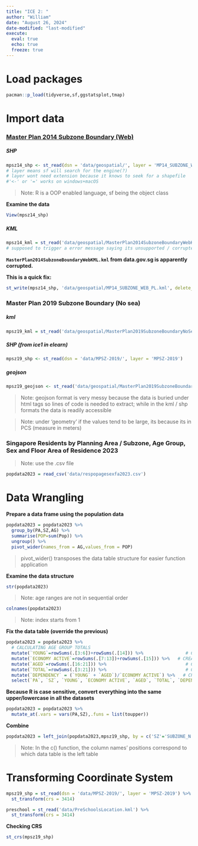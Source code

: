 ```yaml
---
title: "ICE 2: "
author: "William"
date: "August 26, 2024"
date-modified: "last-modified"
execute: 
  eval: true
  echo: true
  freeze: true
---
```


# Load packages

```r
pacman::p_load(tidyverse,sf,ggstatsplot,tmap)
```

# Import data

### [**Master Plan 2014 Subzone Boundary (Web)**](https://beta.data.gov.sg/datasets?query=Master+Plan+2014+Subzone+Boundary+%28Web%29&resultId=d_5cb80a95445f236737f6bc2bfe5f159d)

##### **SHP**

```r
mpsz14_shp <- st_read(dsn = 'data/geospatial/', layer = 'MP14_SUBZONE_WEB_PL')
# layer means sf will search for the engine(?)
# layer wont need extension because it knows to seek for a shapefile
#'<-' or '=' works on windows+macOS
```

> Note: R is a OOP enabled language, sf being the object class

**Examine the data**

```r
View(mpsz14_shp)
```

##### **KML**

```r
mpsz14_kml = st_read('data/geospatial/MasterPlan2014SubzoneBoundaryWebKML.kml')
# supposed to trigger a error message saying its unsupported / corrupted
```

**`MasterPlan2014SubzoneBoundaryWebKML.kml` from data.gov.sg is apparently corrupted.**

**This is a quick fix:**

```r
st_write(mpsz14_shp, 'data/geospatial/MP14_SUBZONE_WEB_PL.kml', delete_dsn = TRUE)
```

### **Master Plan 2019 Subzone Boundary (No sea)** 

##### **kml**

```r
mpsz19_kml = st_read('data/geospatial/MasterPlan2019SubzoneBoundaryNoSeaKML.kml')
```

##### **SHP** (from ice1 in elearn)

```r
mpsz19_shp <- st_read(dsn = 'data/MPSZ-2019/', layer = 'MPSZ-2019')
```

##### **geojson**

```r
mpsz19_geojson <- st_read('data/geospatial/MasterPlan2019SubzoneBoundaryNoSeaGEOJSON.geojson')
```

> Note: geojson format is very messy because the data is buried under html tags so lines of code is needed to extract; while in the kml / shp formats the data is readily accessible

> Note: under 'geometry' if the values tend to be large, its because its in PCS (measure in meters)

### Singapore Residents by Planning Area / Subzone, Age Group, Sex and Floor Area of Residence 2023

> Note: use the .csv file

```r
popdata2023 = read_csv('data/respopagesexfa2023.csv')
```

# Data Wrangling

**Prepare a data frame using the population data**

```r
popdata2023 = popdata2023 %>% 
  group_by(PA,SZ,AG) %>% 
  summarise(POP=sum(Pop)) %>% 
  ungroup() %>% 
  pivot_wider(names_from = AG,values_from = POP)
```

> pivot_wider() transposes the data table structure for easier function application

**Examine the data structure**

```r
str(popdata2023)
```

> Note: age ranges are not in sequential order

```r
colnames(popdata2023)
```

> Note: index starts from 1

**Fix the data table (override the previous)**

```r
popdata2023 = popdata2023 %>% 
  # CALCULATING AGE GROUP TOTALS
  mutate(`YOUNG`=rowSums(.[3:6])+rowSums(.[14])) %>%                # CREATES new col 'YOUNG'
  mutate(`ECONOMY ACTIVE`=rowSums(.[7:13])+rowSums(.[15])) %>%   # CREATES new col `ECONOMY ACTIVE`
  mutate(`AGED`=rowSums(.[16:21])) %>%                              # CREATES new col `AGED`
  mutate(`TOTAL`=rowSums(.[3:21])) %>%                              # CREATES new col `TOTAL`
  mutate(`DEPENDENCY` = (`YOUNG` + `AGED`)/`ECONOMY ACTIVE`) %>%   # CREATES new col `DEPENDENCY` to calculate dependency ratio
  select(`PA`, `SZ`, `YOUNG`, `ECONOMY ACTIVE`, `AGED`, `TOTAL`, `DEPENDENCY`) # determines column order and contents in OUTPUT DATASET

```

**Because R is case sensitive, convert everything into the same upper/lowercase in all the datasets**

```r
popdata2023 = popdata2023 %>% 
  mutate_at(.vars = vars(PA,SZ),.funs = list(toupper))
```

**Combine**

```r
popdata2023 = left_join(popdata2023,mpsz19_shp, by = c('SZ'='SUBZONE_N'))
```

> Note: In the c() function, the column names' positions correspond to which data table is the left table

# Transforming Coordinate System

```r
mpsz19_shp = st_read(dsn = 'data/MPSZ-2019/', layer = 'MPSZ-2019') %>% # piping caches for next operation, saving memory
  st_transform(crs = 3414)
```

```r
preschool = st_read('data/PreSchoolsLocation.kml') %>% 
  st_transform(crs = 3414)
```

**Checking CRS**

```r
st_crs(mpsz19_shp)
```
